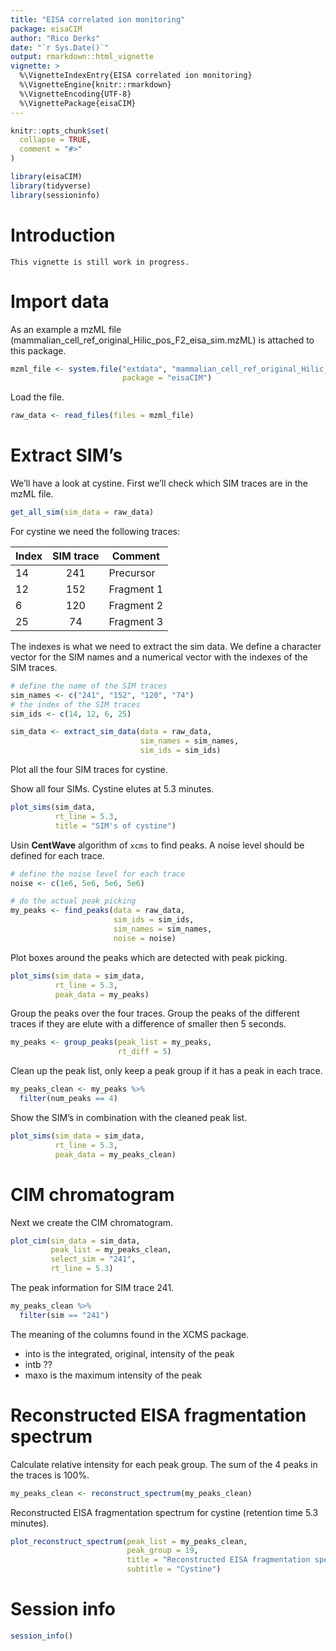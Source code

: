 ```yaml
---
title: "EISA correlated ion monitoring"
package: eisaCIM
author: "Rico Derks"
date: "`r Sys.Date()`"
output: rmarkdown::html_vignette
vignette: >
  %\VignetteIndexEntry{EISA correlated ion monitoring}
  %\VignetteEngine{knitr::rmarkdown}
  %\VignetteEncoding{UTF-8}
  %\VignettePackage{eisaCIM}
---
```


```r
knitr::opts_chunk$set(
  collapse = TRUE,
  comment = "#>"
)
```

```r
library(eisaCIM)
library(tidyverse)
library(sessioninfo)
```

# Introduction

    This vignette is still work in progress.

# Import data

As an example a mzML file (mammalian_cell_ref_original_Hilic_pos_F2_eisa_sim.mzML) is attached to this package. 

```r
mzml_file <- system.file("extdata", "mammalian_cell_ref_original_Hilic_pos_F2_eisa_sim.mzML", 
                         package = "eisaCIM")
```

Load the file.

```r
raw_data <- read_files(files = mzml_file)
```

# Extract SIM's

We'll have a look at cystine. First we'll check which SIM traces are in the mzML file.

```r
get_all_sim(sim_data = raw_data)
```

For cystine we need the following traces:

Index|SIM trace |Comment |
|:----|:-------:|--------|
|14   |241      |Precursor |
|12   |152      |Fragment 1 |
|6    |120      |Fragment 2 |
|25   |74       |Fragment 3 |

The indexes is what we need to extract the sim data. We define a character vector 
for the SIM names and a numerical vector with the indexes of the SIM traces.

```r
# define the name of the SIM traces
sim_names <- c("241", "152", "120", "74")
# the index of the SIM traces
sim_ids <- c(14, 12, 6, 25)

sim_data <- extract_sim_data(data = raw_data,
                             sim_names = sim_names,
                             sim_ids = sim_ids)
```

Plot all the four SIM traces for cystine.

Show all four SIMs. Cystine elutes at 5.3 minutes.

```r
plot_sims(sim_data,
          rt_line = 5.3,
          title = "SIM's of cystine")
```

Usin **CentWave** algorithm of `xcms` to find peaks. A noise level should be defined for each trace.

```r
# define the noise level for each trace
noise <- c(1e6, 5e6, 5e6, 5e6)

# do the actual peak picking
my_peaks <- find_peaks(data = raw_data,
                       sim_ids = sim_ids,
                       sim_names = sim_names,
                       noise = noise)
```

Plot boxes around the peaks which are detected with peak picking.

```r
plot_sims(sim_data = sim_data,
          rt_line = 5.3,
          peak_data = my_peaks)
```

Group the peaks over the four traces. Group the peaks of the different traces if they are elute with a difference of smaller then 5 seconds.

```r
my_peaks <- group_peaks(peak_list = my_peaks,
                        rt_diff = 5)
```

Clean up the peak list, only keep a peak group if it has a peak in each trace.

```r
my_peaks_clean <- my_peaks %>% 
  filter(num_peaks == 4)
```

Show the SIM's in combination with the cleaned peak list.

```r
plot_sims(sim_data = sim_data,
          rt_line = 5.3,
          peak_data = my_peaks_clean)
```

# CIM chromatogram

Next we create the CIM chromatogram.

```r
plot_cim(sim_data = sim_data,
         peak_list = my_peaks_clean,
         select_sim = "241",
         rt_line = 5.3)
```

The peak information for SIM trace 241.

```r
my_peaks_clean %>% 
  filter(sim == "241")
```

The meaning of the columns found in the XCMS package.

- into is the integrated, original, intensity of the peak
- intb ??
- maxo is the maximum intensity of the peak

# Reconstructed EISA fragmentation spectrum

Calculate relative intensity for each peak group. The sum of the 4 peaks in the traces is 100%.

```r
my_peaks_clean <- reconstruct_spectrum(my_peaks_clean)
```

Reconstructed EISA fragmentation spectrum for cystine (retention time 5.3 minutes).

```r
plot_reconstruct_spectrum(peak_list = my_peaks_clean,
                          peak_group = 19,
                          title = "Reconstructed EISA fragmentation spectrum",
                          subtitle = "Cystine")
```

# Session info

```r
session_info()
```

